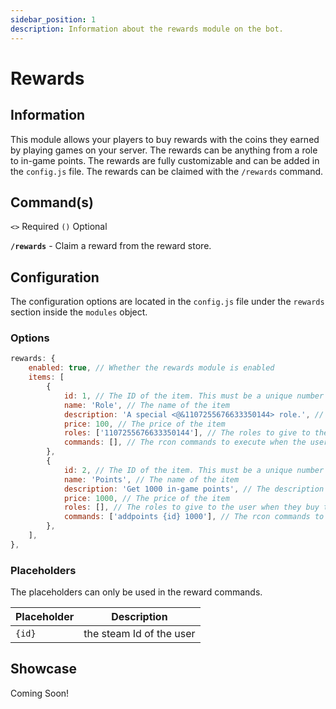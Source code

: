 ```yaml
---
sidebar_position: 1
description: Information about the rewards module on the bot.
---
```



# Rewards

## Information

This module allows your players to buy rewards with the coins they earned by playing games on your server. The rewards can be anything from a role to in-game points. The rewards are fully customizable and can be added in the `config.js` file. The rewards can be claimed with the `/rewards` command.

## Command(s)

`<>` Required `()` Optional

**`/rewards`** - Claim a reward from the reward store.

## Configuration

The configuration options are located in the `config.js` file under the `rewards` section inside the `modules` object.

### Options

```js title="config.js → modules → rewards"
rewards: {
	enabled: true, // Whether the rewards module is enabled
	items: [
		{
			id: 1, // The ID of the item. This must be a unique number
			name: 'Role', // The name of the item
			description: 'A special <@&1107255676633350144> role.', // The description of the item
			price: 100, // The price of the item
			roles: ['1107255676633350144'], // The roles to give to the user when they buy the item
			commands: [], // The rcon commands to execute when the user buys the item. Placeholder {id} can be used for the Steam ID
		},
		{
			id: 2, // The ID of the item. This must be a unique number
			name: 'Points', // The name of the item
			description: 'Get 1000 in-game points', // The description of the item
			price: 1000, // The price of the item
			roles: [], // The roles to give to the user when they buy the item
			commands: ['addpoints {id} 1000'], // The rcon commands to execute when the user buys the item. Placeholder {id} can be used for the Steam ID
		},
	],
},
```

### Placeholders

The placeholders can only be used in the reward commands.

| Placeholder | Description              |
| ----------- | ------------------------ |
| `{id}`      | the steam Id of the user |

## Showcase

Coming Soon!
